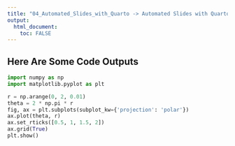 ```yaml
---
title: "04_Automated_Slides_with_Quarto -> Automated Slides with Quarto"
output: 
  html_document:
    toc: FALSE
---
```


## Here Are Some Code Outputs
```python
import numpy as np
import matplotlib.pyplot as plt

r = np.arange(0, 2, 0.01)
theta = 2 * np.pi * r
fig, ax = plt.subplots(subplot_kw={'projection': 'polar'})
ax.plot(theta, r)
ax.set_rticks([0.5, 1, 1.5, 2])
ax.grid(True)
plt.show()
```